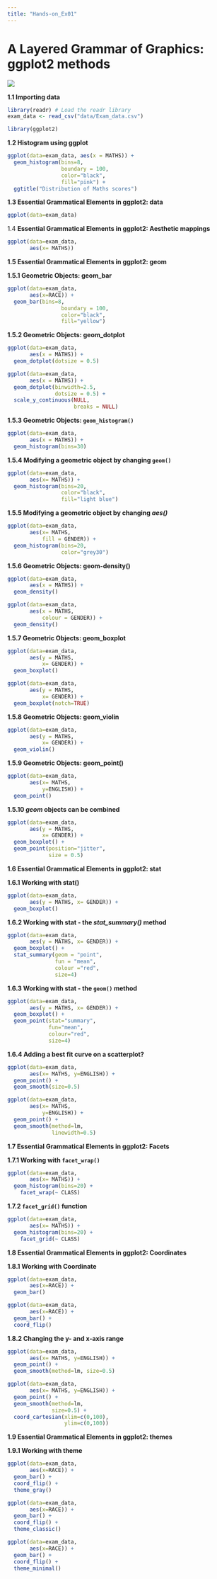 ```yaml
---
title: "Hands-on_Ex01"
---
```


# **A Layered Grammar of Graphics: ggplot2 methods**

![](images/Screenshot 2025-01-16 224659.png)

**1.1 Importing data**

```r
library(readr) # Load the readr library
exam_data <- read_csv("data/Exam_data.csv")

```

```r
library(ggplot2)
```

**1.2 Histogram using ggplot**

```r
ggplot(data=exam_data, aes(x = MATHS)) +
  geom_histogram(bins=8, 
                 boundary = 100,
                 color="black", 
                 fill="pink") +
  ggtitle("Distribution of Maths scores")
```

**1.3 Essential Grammatical Elements in ggplot2: data**

```r
ggplot(data=exam_data)
```

1.4 **Essential Grammatical Elements in ggplot2: Aesthetic mappings**

```r
ggplot(data=exam_data, 
       aes(x= MATHS))
```

**1.5 Essential Grammatical Elements in ggplot2: geom**

**1.5.1 Geometric Objects: geom_bar**

```r
ggplot(data=exam_data, 
       aes(x=RACE)) +
  geom_bar(bins=8, 
                 boundary = 100,
                 color="black", 
                 fill="yellow")
```

**1.5.2 Geometric Objects: geom_dotplot**

```r
ggplot(data=exam_data, 
       aes(x = MATHS)) +
  geom_dotplot(dotsize = 0.5)
```

```r
ggplot(data=exam_data, 
       aes(x = MATHS)) +
  geom_dotplot(binwidth=2.5,         
               dotsize = 0.5) +      
  scale_y_continuous(NULL,           
                     breaks = NULL)  
```

**1.5.3 Geometric Objects: `geom_histogram()`**

```r
ggplot(data=exam_data, 
       aes(x = MATHS)) +
  geom_histogram(bins=30)       
```

**1.5.4 Modifying a geometric object by changing `geom()`**

```r
ggplot(data=exam_data, 
       aes(x= MATHS)) +
  geom_histogram(bins=20,            
                 color="black",      
                 fill="light blue")  
```

**1.5.5 Modifying a geometric object by changing *aes()***

```r
ggplot(data=exam_data, 
       aes(x= MATHS, 
           fill = GENDER)) +
  geom_histogram(bins=20, 
                 color="grey30")
```

**1.5.6 Geometric Objects: geom-density()**

```r
ggplot(data=exam_data, 
       aes(x = MATHS)) +
  geom_density()           
```

```r
ggplot(data=exam_data, 
       aes(x = MATHS, 
           colour = GENDER)) +
  geom_density()
```

**1.5.7 Geometric Objects: geom_boxplot**

```r
ggplot(data=exam_data, 
       aes(y = MATHS,       
           x= GENDER)) +    
  geom_boxplot()            
```

```r
ggplot(data=exam_data, 
       aes(y = MATHS, 
           x= GENDER)) +
  geom_boxplot(notch=TRUE)
```

**1.5.8 Geometric Objects: geom_violin**

```r
ggplot(data=exam_data, 
       aes(y = MATHS, 
           x= GENDER)) +
  geom_violin()
```

**1.5.9 Geometric Objects: geom_point()**

```r
ggplot(data=exam_data, 
       aes(x= MATHS, 
           y=ENGLISH)) +
  geom_point()            
```

**1.5.10 *geom* objects can be combined**

```r
ggplot(data=exam_data, 
       aes(y = MATHS, 
           x= GENDER)) +
  geom_boxplot() +                    
  geom_point(position="jitter", 
             size = 0.5)        
```

**1.6 Essential Grammatical Elements in ggplot2: stat**

**1.6.1 Working with stat()**

```r
ggplot(data=exam_data, 
       aes(y = MATHS, x= GENDER)) +
  geom_boxplot()
```

**1.6.2 Working with stat - the *stat_summary()* method**

```r
ggplot(data=exam_data, 
       aes(y = MATHS, x= GENDER)) +
  geom_boxplot() +
  stat_summary(geom = "point",       
               fun = "mean",         
               colour ="red",        
               size=4)               
```

**1.6.3 Working with stat - the `geom()` method**

```r
ggplot(data=exam_data, 
       aes(y = MATHS, x= GENDER)) +
  geom_boxplot() +
  geom_point(stat="summary",        
             fun="mean",           
             colour="red",          
             size=4)          
```

**1.6.4 Adding a best fit curve on a scatterplot?**

```r
ggplot(data=exam_data, 
       aes(x= MATHS, y=ENGLISH)) +
  geom_point() +
  geom_smooth(size=0.5)
```

```r
ggplot(data=exam_data, 
       aes(x= MATHS, 
           y=ENGLISH)) +
  geom_point() +
  geom_smooth(method=lm, 
              linewidth=0.5)
```

**1.7 Essential Grammatical Elements in ggplot2: Facets**

**1.7.1 Working with `facet_wrap()`**

```r
ggplot(data=exam_data, 
       aes(x= MATHS)) +
  geom_histogram(bins=20) +
    facet_wrap(~ CLASS)
```

**1.7.2 `facet_grid()` function**

```r
ggplot(data=exam_data, 
       aes(x= MATHS)) +
  geom_histogram(bins=20) +
    facet_grid(~ CLASS)
```

**1.8 Essential Grammatical Elements in ggplot2: Coordinates**

**1.8.1 Working with Coordinate**

```r
ggplot(data=exam_data, 
       aes(x=RACE)) +
  geom_bar()
```

```r
ggplot(data=exam_data, 
       aes(x=RACE)) +
  geom_bar() +
  coord_flip()
```

**1.8.2 Changing the y- and x-axis range**

```r
ggplot(data=exam_data, 
       aes(x= MATHS, y=ENGLISH)) +
  geom_point() +
  geom_smooth(method=lm, size=0.5)
```

```r
ggplot(data=exam_data, 
       aes(x= MATHS, y=ENGLISH)) +
  geom_point() +
  geom_smooth(method=lm, 
              size=0.5) +  
  coord_cartesian(xlim=c(0,100),
                  ylim=c(0,100))
```

**1.9 Essential Grammatical Elements in ggplot2: themes**

**1.9.1 Working with theme**

```r
ggplot(data=exam_data, 
       aes(x=RACE)) +
  geom_bar() +
  coord_flip() +
  theme_gray()
```

```r
ggplot(data=exam_data, 
       aes(x=RACE)) +
  geom_bar() +
  coord_flip() +
  theme_classic()
```

```r
ggplot(data=exam_data, 
       aes(x=RACE)) +
  geom_bar() +
  coord_flip() +
  theme_minimal()
```
